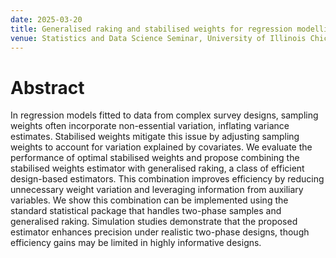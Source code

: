 ---
date: 2025-03-20
title: Generalised raking and stabilised weights for regression modelling in two-phase samples
venue: Statistics and Data Science Seminar, University of Illinois Chicago (Online)
---


# Abstract


In regression models fitted to data from complex survey designs, sampling weights often incorporate non-essential variation, inflating variance estimates. Stabilised weights mitigate this issue by adjusting sampling weights to account for variation explained by covariates. We evaluate the performance of optimal stabilised weights and propose combining the stabilised weights estimator with generalised raking, a class of efficient design-based estimators. This combination improves efficiency by reducing unnecessary weight variation and leveraging information from auxiliary variables. We show this combination can be implemented using the standard statistical package that handles two-phase samples and generalised raking. Simulation studies demonstrate that the proposed estimator enhances precision under realistic two-phase designs, though efficiency gains may be limited in highly informative designs.



